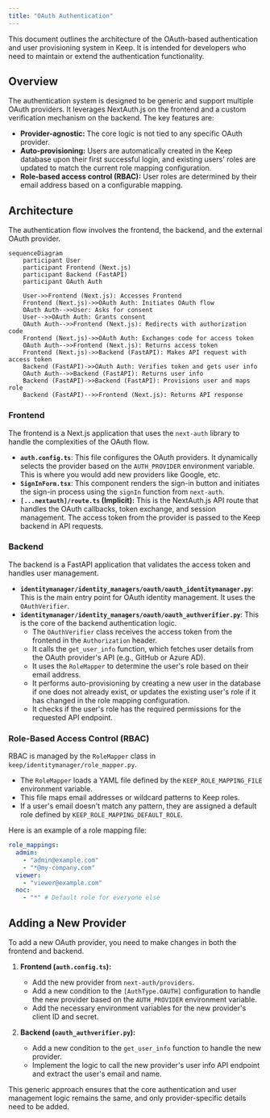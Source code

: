 ```yaml
---
title: "OAuth Authentication"
---
```


This document outlines the architecture of the OAuth-based authentication and user provisioning system in Keep. It is intended for developers who need to maintain or extend the authentication functionality.

## Overview

The authentication system is designed to be generic and support multiple OAuth providers. It leverages NextAuth.js on the frontend and a custom verification mechanism on the backend. The key features are:

-   **Provider-agnostic:** The core logic is not tied to any specific OAuth provider.
-   **Auto-provisioning:** Users are automatically created in the Keep database upon their first successful login, and existing users' roles are updated to match the current role mapping configuration.
-   **Role-based access control (RBAC):** User roles are determined by their email address based on a configurable mapping.

## Architecture

The authentication flow involves the frontend, the backend, and the external OAuth provider.

```mermaid
sequenceDiagram
    participant User
    participant Frontend (Next.js)
    participant Backend (FastAPI)
    participant OAuth Auth

    User->>Frontend (Next.js): Accesses Frontend
    Frontend (Next.js)->>OAuth Auth: Initiates OAuth flow
    OAuth Auth-->>User: Asks for consent
    User-->>OAuth Auth: Grants consent
    OAuth Auth-->>Frontend (Next.js): Redirects with authorization code
    Frontend (Next.js)->>OAuth Auth: Exchanges code for access token
    OAuth Auth-->>Frontend (Next.js): Returns access token
    Frontend (Next.js)->>Backend (FastAPI): Makes API request with access token
    Backend (FastAPI)->>OAuth Auth: Verifies token and gets user info
    OAuth Auth-->>Backend (FastAPI): Returns user info
    Backend (FastAPI)->>Backend (FastAPI): Provisions user and maps role
    Backend (FastAPI)-->>Frontend (Next.js): Returns API response
```

### Frontend

The frontend is a Next.js application that uses the `next-auth` library to handle the complexities of the OAuth flow.

-   **`auth.config.ts`**: This file configures the OAuth providers. It dynamically selects the provider based on the `AUTH_PROVIDER` environment variable. This is where you would add new providers like Google, etc.
-   **`SignInForm.tsx`**: This component renders the sign-in button and initiates the sign-in process using the `signIn` function from `next-auth`.
-   **`[...nextauth]/route.ts` (Implicit):** This is the NextAuth.js API route that handles the OAuth callbacks, token exchange, and session management. The access token from the provider is passed to the Keep backend in API requests.

### Backend

The backend is a FastAPI application that validates the access token and handles user management.

-   **`identitymanager/identity_managers/oauth/oauth_identitymanager.py`**: This is the main entry point for OAuth identity management. It uses the `OAuthVerifier`.
-   **`identitymanager/identity_managers/oauth/oauth_authverifier.py`**: This is the core of the backend authentication logic.
    -   The `OAuthVerifier` class receives the access token from the frontend in the `Authorization` header.
    -   It calls the `get_user_info` function, which fetches user details from the OAuth provider's API (e.g., GitHub or Azure AD).
    -   It uses the `RoleMapper` to determine the user's role based on their email address.
    -   It performs auto-provisioning by creating a new user in the database if one does not already exist, or updates the existing user's role if it has changed in the role mapping configuration.
    -   It checks if the user's role has the required permissions for the requested API endpoint.

### Role-Based Access Control (RBAC)

RBAC is managed by the `RoleMapper` class in `keep/identitymanager/role_mapper.py`.

-   The `RoleMapper` loads a YAML file defined by the `KEEP_ROLE_MAPPING_FILE` environment variable.
-   This file maps email addresses or wildcard patterns to Keep roles.
-   If a user's email doesn't match any pattern, they are assigned a default role defined by `KEEP_ROLE_MAPPING_DEFAULT_ROLE`.

Here is an example of a role mapping file:

```yaml
role_mappings:
  admin:
    - "admin@example.com"
    - "*@my-company.com"
  viewer:
    - "viewer@example.com"
  noc:
    - "*" # Default role for everyone else
```

## Adding a New Provider

To add a new OAuth provider, you need to make changes in both the frontend and backend.

1.  **Frontend (`auth.config.ts`):**
    -   Add the new provider from `next-auth/providers`.
    -   Add a new condition to the `[AuthType.OAUTH]` configuration to handle the new provider based on the `AUTH_PROVIDER` environment variable.
    -   Add the necessary environment variables for the new provider's client ID and secret.

2.  **Backend (`oauth_authverifier.py`):**
    -   Add a new condition to the `get_user_info` function to handle the new provider.
    -   Implement the logic to call the new provider's user info API endpoint and extract the user's email and name.

This generic approach ensures that the core authentication and user management logic remains the same, and only provider-specific details need to be added.